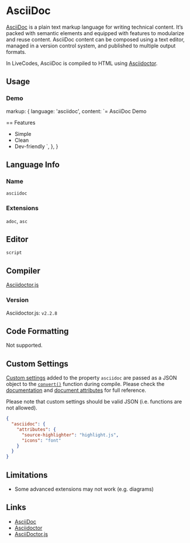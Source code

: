 # AsciiDoc


[AsciiDoc](https://asciidoc.org) is a plain text markup language for writing technical content. It’s packed with semantic elements and equipped with features to modularize and reuse content. AsciiDoc content can be composed using a text editor, managed in a version control system, and published to multiple output formats.

In LiveCodes, AsciiDoc is compiled to HTML using [Asciidoctor](https://asciidoctor.org/).

## Usage

### Demo

  markup: {
    language: 'asciidoc',
    content: `= AsciiDoc Demo

== Features

* Simple
* Clean
* Dev-friendly
`,
  },
}

<LiveCodes config={asciidocConfig} height='70vh' />

## Language Info

### Name

`asciidoc`

### Extensions

`adoc`, `asc`

## Editor

`script`

## Compiler

[Asciidoctor.js](https://docs.asciidoctor.org/asciidoctor.js/latest/)

### Version

Asciidoctor.js: `v2.2.8`

## Code Formatting

Not supported.

## Custom Settings

[Custom settings](../advanced/custom-settings.mdx) added to the property `asciidoc` are passed as a JSON object to the [`convert()`](https://docs.asciidoctor.org/asciidoctor.js/latest/setup/quick-tour/#your-first-conversion) function during compile.
Please check the [documentation](https://docs.asciidoctor.org/asciidoctor.js/latest/processor/convert-options/) and [document attributes](https://docs.asciidoctor.org/asciidoc/latest/attributes/document-attributes-ref/) for full reference.

Please note that custom settings should be valid JSON (i.e. functions are not allowed).

```json
{
  "asciidoc": {
    "attributes": {
      "source-highlighter": "highlight.js",
      "icons": "font"
    }
  }
}
```

## Limitations

- Some advanced extensions may not work (e.g. diagrams)

## Links

- [AsciiDoc](https://asciidoc.org)
- [Asciidoctor](https://asciidoctor.org/)
- [AsciiDoctor.js](https://docs.asciidoctor.org/asciidoctor.js/latest/)
